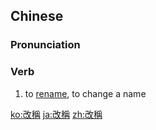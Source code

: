 {{also|改称}}
==Chinese==
{{zh-forms|s=改称}}

===Pronunciation===
{{zh-pron
|m=gǎichēng
|cat=v
}}

===Verb===
{{zh-verb}}

# to [[rename]], to change a name

[[ko:改稱]]
[[ja:改稱]]
[[zh:改稱]]